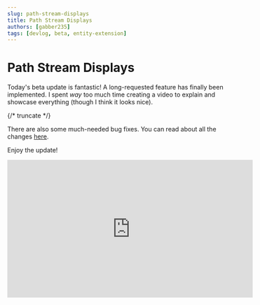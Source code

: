 ```yaml
---
slug: path-stream-displays
title: Path Stream Displays
authors: [gabber235]
tags: [devlog, beta, entity-extension]
---
```


# Path Stream Displays
Today's beta update is fantastic! A long-requested feature has finally been implemented. I spent *way* too much time creating a video to explain and showcase everything (though I think it looks nice).

{/* truncate */}

There are also some much-needed bug fixes. You can read about all the changes [here](https://typewriter.fibery.io/Milestone/Beta/Beta-161-88?sharing-key=29aec52b-35ac-45fa-8d2a-bb8b65104e3e).

Enjoy the update!
<iframe width="560" height="315" src="https://www.youtube.com/embed/X0av-Q1e53U" title="YouTube video player" frameborder="0" allow="accelerometer; autoplay; clipboard-write; encrypted-media; gyroscope; picture-in-picture; web-share" referrerpolicy="strict-origin-when-cross-origin" allowfullscreen></iframe>
